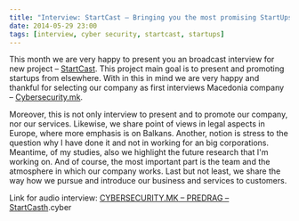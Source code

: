 ```yaml
---
title: "Interview: StartCast – Bringing you the most promising StartUps"
date: 2014-05-29 23:00
tags: [interview, cyber security, startcast, startups]
---
```




This month we are very happy to present you an broadcast interview for
new project – [StartCast](https://www.startcast.eu/). This project main
goal is to present and promoting startups from elsewhere. With in this
in mind we are very happy and thankful for selecting our company as
first interviews Macedonia company –
[Cybersecurity.mk](https://cybersecurity.mk/ "CyberSecurity.mk - IT&amp;amp;Cyber Security Experts based in Macedonia").



Moreover, this is not only interview to present and to promote our
company, nor our services. Likewise, we share point of views in legal
aspects in Europe, where more emphasis is on Balkans. Another, notion is
stress to the question why I have done it and not in working for an big
corporations. Meantime, of my studies, also we highlight the future
research that I'm working on. And of course, the most important part is
the team and the atmosphere in which our company works. Last but not
least, we share the way how we pursue and introduce our business and
services to customers.



Link for audio interview: [CYBERSECURITY.MK – PREDRAG –
StartCasth](https://www.startcast.eu/2014/05/cybersecurity-mk-predrag/ "CYBERSECURITY.MK - PREDRAG - StartCasth").cyber



